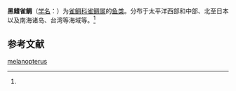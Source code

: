 {{Speciesbox
| name = 黑鳍雀鲷
| status = 
| status_system = 
| image = 
| genus = Pomacentrus
| species = melanopterus
| authority = (Bleeker, 1852)<ref name='id7943'>{{cite web| url =http://www.bioinfo.cn/db05/BjdwSpecies.php?action=view&id=7943| title =黑鳍雀鲷| work =《中国动物物种编目数据库》| publisher =中国科学院微生物研究所| author =中国科学院动物研究所| accessdate =2009-04-16| deadurl =yes| archiveurl =https://web.archive.org/web/20160305040905/http://www.bioinfo.cn/db05/BjdwSpecies.php?action=view&id=7943| archivedate =2016-03-05}}</ref>
}}

'''黑鳍雀鲷'''（[[学名|学名]]：{{lang|la|''Pomacentrus melanopterus''}}）为[[雀鲷科|雀鲷科]][[雀鲷属|雀鲷属]]的[[鱼类|鱼类]]。分布于太平洋西部和中部、北至日本以及南海诸岛、台湾等海域等。<ref name='id7943'/>

== 参考文献 ==
{{reflist}}

{{Wikispecies|Pomacentrus melanopterus}}
{{Taxonbar|from=Q11179689}}

[[Category:雀鲷属|melanopterus]]


{{鲈形目小作品}}